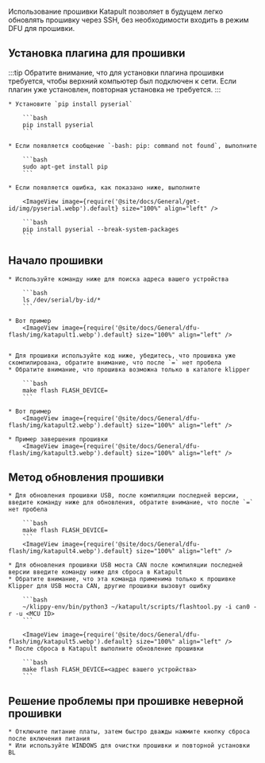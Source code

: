 Использование прошивки Katapult позволяет в будущем легко обновлять прошивку через SSH, без необходимости входить в режим DFU для прошивки.

## Установка плагина для прошивки

:::tip
Обратите внимание, что для установки плагина прошивки требуется, чтобы верхний компьютер был подключен к сети. Если плагин уже установлен, повторная установка не требуется.
:::

    * Установите `pip install pyserial`

        ```bash
        pip install pyserial
        ```

    * Если появляется сообщение `-bash: pip: command not found`, выполните

        ```bash
        sudo apt-get install pip
        ```

    * Если появляется ошибка, как показано ниже, выполните

        <ImageView image={require('@site/docs/General/get-id/img/pyserial.webp').default} size="100%" align="left" />

        ```bash
        pip install pyserial --break-system-packages
        ```

## Начало прошивки

    * Используйте команду ниже для поиска адреса вашего устройства

        ```bash
        ls /dev/serial/by-id/*
        ```

    * Вот пример
        <ImageView image={require('@site/docs/General/dfu-flash/img/katapult1.webp').default} size="100%" align="left" />


    * Для прошивки используйте код ниже, убедитесь, что прошивка уже скомпилирована, обратите внимание, что после `=` нет пробела
    * Обратите внимание, что прошивка возможна только в каталоге klipper

        ```bash
        make flash FLASH_DEVICE=
        ```

    * Вот пример
        <ImageView image={require('@site/docs/General/dfu-flash/img/katapult2.webp').default} size="100%" align="left" />

    * Пример завершения прошивки
        <ImageView image={require('@site/docs/General/dfu-flash/img/katapult3.webp').default} size="100%" align="left" />

## Метод обновления прошивки


    * Для обновления прошивки USB, после компиляции последней версии, введите команду ниже для обновления, обратите внимание, что после `=` нет пробела

        ```bash
        make flash FLASH_DEVICE=
        ```
        <ImageView image={require('@site/docs/General/dfu-flash/img/katapult4.webp').default} size="100%" align="left" />

    * Для обновления прошивки USB моста CAN после компиляции последней версии введите команду ниже для сброса в Katapult
    * Обратите внимание, что эта команда применима только к прошивке Klipper для USB моста CAN, другие прошивки вызовут ошибку

        ```bash
        ~/klippy-env/bin/python3 ~/katapult/scripts/flashtool.py -i can0 -r -u <MCU ID>
        ```

        <ImageView image={require('@site/docs/General/dfu-flash/img/katapult5.webp').default} size="100%" align="left" />
    * После сброса в Katapult выполните обновление прошивки

        ```bash
        make flash FLASH_DEVICE=<адрес вашего устройства>
        ```

## Решение проблемы при прошивке неверной прошивки

    * Отключите питание платы, затем быстро дважды нажмите кнопку сброса после включения питания
    * Или используйте WINDOWS для очистки прошивки и повторной установки BL
